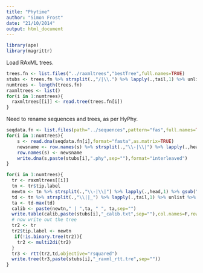 ```yaml
---
title: "Phytime"
author: "Simon Frost"
date: "21/10/2014"
output: html_document
---
```


```r
library(ape)
library(magrittr)
```

Load RAxML trees.

```r
trees.fn <- list.files("../raxmltrees","bestTree",full.names=TRUE)
stubs <- trees.fn %>% strsplit(.,"/|\\.") %>% lapply(.,tail,1) %>% unlist
numtrees <- length(trees.fn)
raxmltrees <- list()
for(i in 1:numtrees){
  raxmltrees[[i]] <- read.tree(trees.fn[i])
}
```

Need to rename sequences and trees, as per HyPhy.

```r
seqdata.fn <- list.files(path="../sequences",pattern="fas",full.names=TRUE)
for(i in 1:numtrees){
    s <- read.dna(seqdata.fn[i],format="fasta",as.matrix=TRUE)
    newsname <- row.names(s) %>% strsplit(.,"\\-|\\|") %>% lapply(.,head,1) %>% gsub("IDPOP_","",.,fixed=TRUE) %>% paste("X",.,sep="")
    row.names(s) <- newsname
    write.dna(s,paste(stubs[i],".phy",sep=""),format="interleaved")
}
```

```r
for(i in 1:numtrees){
  tr <- raxmltrees[[i]]
  tn <- tr$tip.label
  newtn <- tn %>% strsplit(.,"\\-|\\|") %>% lapply(.,head,1) %>% gsub("IDPOP_","",.,fixed=TRUE) %>% paste("X",.,sep="")
  td <- tn %>% strsplit(.,"\\||_") %>% lapply(.,tail,1) %>% unlist %>% as.double
  ta <- td-max(td)
  calib <- paste(newtn," | ",ta, " ", ta,sep="")
  write.table(calib,paste(stubs[i],"_calib.txt",sep=""),col.names=F,row.names=F,quote=F)
  # now write out the tree
  tr2 <- tr
  tr2$tip.label <- newtn
   if(!is.binary.tree(tr2)){
    tr2 <- multi2di(tr2)
  }
  tr3 <- rtt(tr2,td,objective="rsquared")
  write.tree(tr3,paste(stubs[i],"_raxml_rtt.tre",sep=""))
}
```


